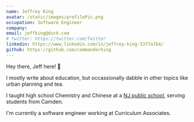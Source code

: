 ```yaml
---
name: Jeffrey King
avatar: /static/images/profilePic.png
occupation: Software Engineer
company:
email: jeffking@duck.com
# twitter: https://twitter.com/Twitter
linkedin: https://www.linkedin.com/in/jeffrey-king-5377a7b4/
github: https://github.com/commanderking
---
```


Hey there, Jeff here! 👋

I mostly write about education, but occassionally dabble in other topics like urban planning and tea.

I taught high school Chemistry and Chinese at a [NJ public school](https://nces.ed.gov/ccd/schoolsearch/school_detail.asp?Search=1&DistrictID=3402670&ID=340267001412), serving students from Camden.

I'm currently a software engineer working at Curriculum Associates.
